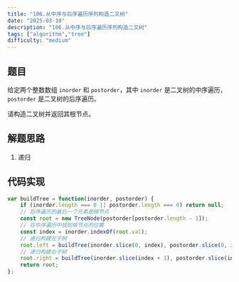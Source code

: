 ```yaml
---
title: "106.从中序与后序遍历序列构造二叉树"
date: "2025-03-10"
description: "106.从中序与后序遍历序列构造二叉树"
tags: ["algorithm","tree"]
difficulty: "medium"
---
```


## 题目

给定两个整数数组 `inorder` 和 `postorder`，其中 `inorder` 是二叉树的中序遍历，`postorder` 是二叉树的后序遍历。

请构造二叉树并返回其根节点。


## 解题思路

1. 递归



## 代码实现

```javascript
var buildTree = function(inorder, postorder) {
    if (inorder.length === 0 || postorder.length === 0) return null;
    // 后序遍历的最后一个元素是根节点   
    const root = new TreeNode(postorder[postorder.length - 1]);
    // 在中序遍历中找到根节点的位置
    const index = inorder.indexOf(root.val);
    // 递归构建左子树
    root.left = buildTree(inorder.slice(0, index), postorder.slice(0, index));
    // 递归构建右子树
    root.right = buildTree(inorder.slice(index + 1), postorder.slice(index, -1));
    return root;    
};

``` 
